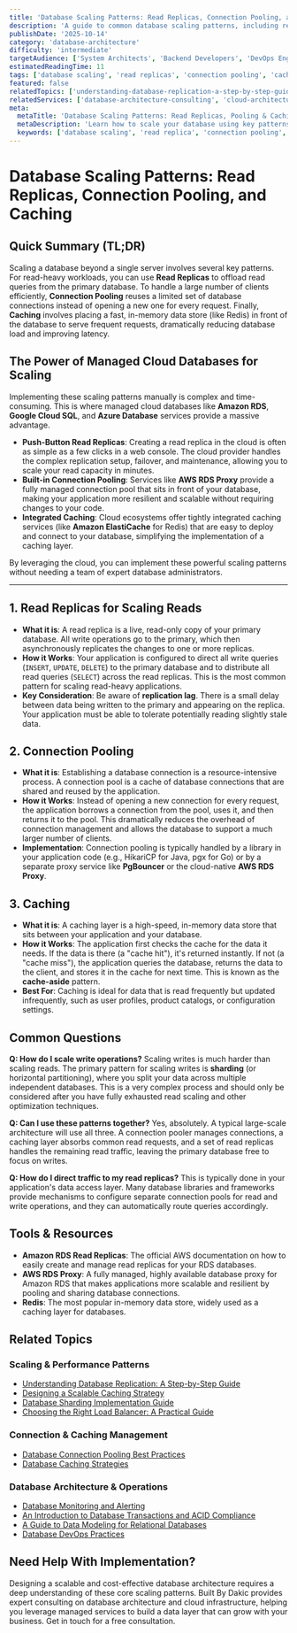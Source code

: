 ```yaml
---
title: 'Database Scaling Patterns: Read Replicas, Connection Pooling, and Caching'
description: 'A guide to common database scaling patterns, including read replicas for scaling reads, connection pooling for efficient connection management, and caching for performance.'
publishDate: '2025-10-14'
category: 'database-architecture'
difficulty: 'intermediate'
targetAudience: ['System Architects', 'Backend Developers', 'DevOps Engineers']
estimatedReadingTime: 11
tags: ['database scaling', 'read replicas', 'connection pooling', 'caching', 'cloud databases']
featured: false
relatedTopics: ['understanding-database-replication-a-step-by-step-guide', 'designing-a-scalable-caching-strategy', 'database-connection-pooling-best-practices', 'database-caching-strategies', 'database-sharding-implementation-guide', 'choosing-the-right-load-balancer-a-practical-guide', 'database-monitoring-alerting', 'an-introduction-to-database-transactions-and-acid-compliance', 'a-guide-to-data-modeling-for-relational-databases', 'database-devops-practices']
relatedServices: ['database-architecture-consulting', 'cloud-architecture-design']
meta:
  metaTitle: 'Database Scaling Patterns: Read Replicas, Pooling & Caching'
  metaDescription: 'Learn how to scale your database using key patterns like read replicas, connection pooling, and caching. This guide highlights the benefits of using managed cloud databases.'
  keywords: ['database scaling', 'read replica', 'connection pooling', 'database caching']
---
```


# Database Scaling Patterns: Read Replicas, Connection Pooling, and Caching

## Quick Summary (TL;DR)

Scaling a database beyond a single server involves several key patterns. For read-heavy workloads, you can use **Read Replicas** to offload read queries from the primary database. To handle a large number of clients efficiently, **Connection Pooling** reuses a limited set of database connections instead of opening a new one for every request. Finally, **Caching** involves placing a fast, in-memory data store (like Redis) in front of the database to serve frequent requests, dramatically reducing database load and improving latency.

## The Power of Managed Cloud Databases for Scaling

Implementing these scaling patterns manually is complex and time-consuming. This is where managed cloud databases like **Amazon RDS**, **Google Cloud SQL**, and **Azure Database** services provide a massive advantage.

- **Push-Button Read Replicas**: Creating a read replica in the cloud is often as simple as a few clicks in a web console. The cloud provider handles the complex replication setup, failover, and maintenance, allowing you to scale your read capacity in minutes.
- **Built-in Connection Pooling**: Services like **AWS RDS Proxy** provide a fully managed connection pool that sits in front of your database, making your application more resilient and scalable without requiring changes to your code.
- **Integrated Caching**: Cloud ecosystems offer tightly integrated caching services (like **Amazon ElastiCache** for Redis) that are easy to deploy and connect to your database, simplifying the implementation of a caching layer.

By leveraging the cloud, you can implement these powerful scaling patterns without needing a team of expert database administrators.

---

## 1. Read Replicas for Scaling Reads

- **What it is**: A read replica is a live, read-only copy of your primary database. All write operations go to the primary, which then asynchronously replicates the changes to one or more replicas.
- **How it Works**: Your application is configured to direct all write queries (`INSERT`, `UPDATE`, `DELETE`) to the primary database and to distribute all read queries (`SELECT`) across the read replicas. This is the most common pattern for scaling read-heavy applications.
- **Key Consideration**: Be aware of **replication lag**. There is a small delay between data being written to the primary and appearing on the replica. Your application must be able to tolerate potentially reading slightly stale data.

## 2. Connection Pooling

- **What it is**: Establishing a database connection is a resource-intensive process. A connection pool is a cache of database connections that are shared and reused by the application.
- **How it Works**: Instead of opening a new connection for every request, the application borrows a connection from the pool, uses it, and then returns it to the pool. This dramatically reduces the overhead of connection management and allows the database to support a much larger number of clients.
- **Implementation**: Connection pooling is typically handled by a library in your application code (e.g., HikariCP for Java, pgx for Go) or by a separate proxy service like **PgBouncer** or the cloud-native **AWS RDS Proxy**.

## 3. Caching

- **What it is**: A caching layer is a high-speed, in-memory data store that sits between your application and your database.
- **How it Works**: The application first checks the cache for the data it needs. If the data is there (a "cache hit"), it's returned instantly. If not (a "cache miss"), the application queries the database, returns the data to the client, and stores it in the cache for next time. This is known as the **cache-aside** pattern.
- **Best For**: Caching is ideal for data that is read frequently but updated infrequently, such as user profiles, product catalogs, or configuration settings.

## Common Questions

**Q: How do I scale write operations?**
Scaling writes is much harder than scaling reads. The primary pattern for scaling writes is **sharding** (or horizontal partitioning), where you split your data across multiple independent databases. This is a very complex process and should only be considered after you have fully exhausted read scaling and other optimization techniques.

**Q: Can I use these patterns together?**
Yes, absolutely. A typical large-scale architecture will use all three. A connection pooler manages connections, a caching layer absorbs common read requests, and a set of read replicas handles the remaining read traffic, leaving the primary database free to focus on writes.

**Q: How do I direct traffic to my read replicas?**
This is typically done in your application's data access layer. Many database libraries and frameworks provide mechanisms to configure separate connection pools for read and write operations, and they can automatically route queries accordingly.

## Tools & Resources

- **Amazon RDS Read Replicas**: The official AWS documentation on how to easily create and manage read replicas for your RDS databases.
- **AWS RDS Proxy**: A fully managed, highly available database proxy for Amazon RDS that makes applications more scalable and resilient by pooling and sharing database connections.
- **Redis**: The most popular in-memory data store, widely used as a caching layer for databases.

## Related Topics

### Scaling & Performance Patterns
- [Understanding Database Replication: A Step-by-Step Guide](/topics/understanding-database-replication-a-step-by-step-guide)
- [Designing a Scalable Caching Strategy](/topics/designing-a-scalable-caching-strategy)
- [Database Sharding Implementation Guide](/topics/database-sharding-implementation-guide)
- [Choosing the Right Load Balancer: A Practical Guide](/topics/choosing-the-right-load-balancer-a-practical-guide)

### Connection & Caching Management
- [Database Connection Pooling Best Practices](/topics/database-connection-pooling-best-practices)
- [Database Caching Strategies](/topics/database-caching-strategies)

### Database Architecture & Operations
- [Database Monitoring and Alerting](/topics/database-monitoring-alerting)
- [An Introduction to Database Transactions and ACID Compliance](/topics/an-introduction-to-database-transactions-and-acid-compliance)
- [A Guide to Data Modeling for Relational Databases](/topics/a-guide-to-data-modeling-for-relational-databases)
- [Database DevOps Practices](/topics/database-devops-practices)

## Need Help With Implementation?

Designing a scalable and cost-effective database architecture requires a deep understanding of these core scaling patterns. Built By Dakic provides expert consulting on database architecture and cloud infrastructure, helping you leverage managed services to build a data layer that can grow with your business. Get in touch for a free consultation.
